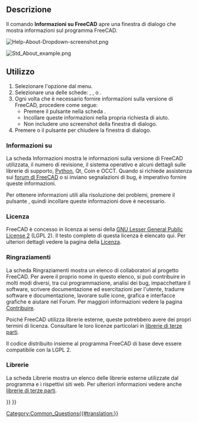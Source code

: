 <languages/>

{{Docnav/it
|[[Std_ReportBug/it|Segnala un bug]]
|[[Std_WhatsThis|Cos'é questo?]]
|[[Std_Help_Menu|Menu Aiuto]]
|IconL=Std_ReportBug.svg
|IconR=Std_WhatsThis.svg
|IconC=Freecad.svg
}}

{{GuiCommand/it
|Name=Std_About
|Name/it=Informazioni su FreeCAD
|Workbenches=Tutti
|MenuLocation=Aiuto → Informazioni su FreeCAD
}}

<span id="Description"></span>
== Descrizione ==

Il comando '''Informazioni su FreeCAD''' apre una finestra di dialogo che mostra informazioni sul programma FreeCAD.

[[File:Help-About-Dropdown-screenshot.png]]
{{Caption|Attiva la finestra di dialogo Informazioni tramite {{MenuCommand|Aiuto → [[Image:Std_About.svg|16px]] Informazioni su FreeCAD}}}}

[[File:Std_About_example.png]]
{{Caption|La finestra di dialogo Informazioni su FreeCAD}}

{{VeryImportantMessage|'''ATTENZIONE''': Non fare uno screenshot di questa finestra di dialogo! Premere invece il pulsante {{Button|Copia negli appunti}} e poi incollare le informazioni nella richiesta di aiuto.}}

<span id="Usage"></span>
==Utilizzo==

# Selezionare l'opzione {{MenuCommand|Aiuto → [[Image:Std_About.svg|16px]] Informazioni su FreeCAD}} dal menu.
# Selezionare una delle schede: {{MenuCommand|Informazioni su}}, {{MenuCommand|Ringraziamenti}}, {{MenuCommand|Licenza}} o {{MenuCommand|Librerie}}.
# Ogni volta che è necessario fornire informazioni sulla versione di FreeCAD, procedere come segue:
#* Premere il pulsante {{Button|Copia negli appunti}} nella scheda {{MenuCommand|Informazioni su}}.
#* Incollare queste informazioni nella propria richiesta di aiuto.
#* Non includere uno screenshot della finestra di dialogo.
# Premere {{KEY|Esc}} o il pulsante {{Button|OK}} per chiudere la finestra di dialogo.

<span id="About"></span>
===Informazioni su===

La scheda Informazioni mostra le informazioni sulla versione di FreeCAD utilizzata, il numero di revisione, il sistema operativo e alcuni dettagli sulle librerie di supporto, [[Python/it|Python]], Qt, Coin e OCCT. Quando si richiede assistenza sui [https://forum.freecad.org/viewtopic.php?f=3&t=2264 forum di FreeCAD] o si inviano segnalazioni di bug, è imperativo fornire queste informazioni.

Per ottenere informazioni utili alla risoluzione dei problemi, premere il pulsante {{Button|Copia negli Appunti}}, quindi incollare queste informazioni dove è necessario.

{{Code|lang=text|code=
OS: Windows 11 build 22621
Word size of FreeCAD: 64-bit
Version: 0.21.2.33771 (Git)
Build type: Release
Branch: releases/FreeCAD-0-21
Hash: b9bfa5c5507506e4515816414cd27f4851d00489
Python 3.8.10, Qt 5.15.2, Coin 4.0.1, Vtk 8.2.0, OCC 7.6.3
Locale: English/United States (en_US)
Installed mods: 
  * fasteners 0.5.0
  * sheetmetal 0.3.16
}}

<span id="License"></span>
===Licenza===

FreeCAD è concesso in licenza ai sensi della [https://en.wikipedia.org/wiki/GNU_Lesser_General_Public_License GNU Lesser General Public License 2] (LGPL 2). Il testo completo di questa licenza è elencato qui. Per ulteriori dettagli vedere la pagina della [[License/it|Licenza]].

<span id="Credits"></span>
===Ringraziamenti===

La scheda Ringraziamenti mostra un elenco di collaboratori al progetto FreeCAD. Per avere il proprio nome in questo elenco, si può contribuire in molti modi diversi, tra cui programmazione, analisi dei bug, impacchettare il software, scrivere documentazione ed esercitazioni per l'utente, tradurre software e documentazione, lavorare sulle icone, grafica e interfacce grafiche e aiutare nel Forum. Per maggiori informazioni vedere la pagina [[Help_FreeCAD/it|Contribuire]].

Poiché FreeCAD utilizza librerie esterne, queste potrebbero avere dei propri termini di licenza. Consultare le loro licenze particolari in [[Third_Party_Libraries/it|librerie di terze parti]].

Il codice distribuito insieme al programma FreeCAD di base deve essere compatibile con la LGPL 2.

<span id="Libraries"></span>
===Librerie===

La scheda Librerie mostra un elenco delle librerie esterne utilizzate dal programma e i rispettivi siti web. Per ulteriori informazioni vedere anche [[Third_Party_Libraries/it|librerie di terze parti]].


{{Docnav/it
|[[Std_ReportBug/it|Segnala un bug]]
|[[Std_WhatsThis|Cos'é questo?]]
|[[Std_Help_Menu|Menu Aiuto]]
|IconL=Std_ReportBug.svg
|IconR=Std_WhatsThis.svg
|IconC=Freecad.svg
}}

[[Category:Common_Questions{{#translation:}}]]
{{Std_Base_navi{{#translation:}}}}
{{Userdocnavi{{#translation:}}}}